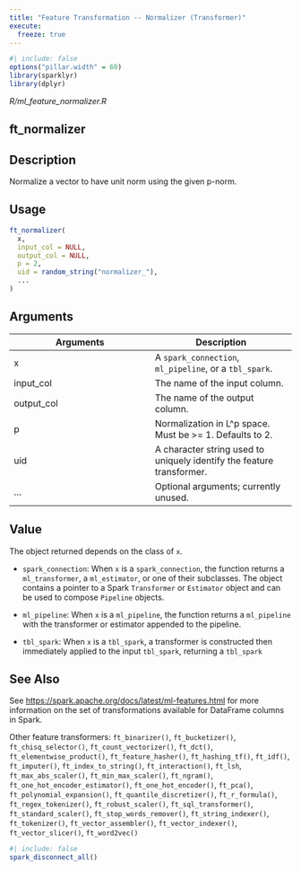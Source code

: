 ```yaml
---
title: "Feature Transformation -- Normalizer (Transformer)"
execute:
  freeze: true
---
```


```r
#| include: false
options("pillar.width" = 60)
library(sparklyr) 
library(dplyr)
```

*R/ml_feature_normalizer.R*

## ft_normalizer

## Description
Normalize a vector to have unit norm using the given p-norm. 


## Usage
```r
ft_normalizer( 
  x, 
  input_col = NULL, 
  output_col = NULL, 
  p = 2, 
  uid = random_string("normalizer_"), 
  ... 
) 
```

## Arguments
|Arguments|Description|
|---|---|
| x | A `spark_connection`, `ml_pipeline`, or a `tbl_spark`. |
| input_col | The name of the input column. |
| output_col | The name of the output column. |
| p | Normalization in L^p space. Must be >= 1. Defaults to 2. |
| uid | A character string used to uniquely identify the feature transformer. |
| ... | Optional arguments; currently unused. |



## Value

The object returned depends on the class of `x`. 

  

- `spark_connection`: When `x` is a `spark_connection`, the function returns a `ml_transformer`,   a `ml_estimator`, or one of their subclasses. The object contains a pointer to   a Spark `Transformer` or `Estimator` object and can be used to compose   `Pipeline` objects. 

  

- `ml_pipeline`: When `x` is a `ml_pipeline`, the function returns a `ml_pipeline` with   the transformer or estimator appended to the pipeline. 

  

- `tbl_spark`: When `x` is a `tbl_spark`, a transformer is constructed then   immediately applied to the input `tbl_spark`, returning a `tbl_spark`



## See Also

See [https://spark.apache.org/docs/latest/ml-features.html](https://spark.apache.org/docs/latest/ml-features.html) for   more information on the set of transformations available for DataFrame   columns in Spark. 

Other feature transformers:  `ft_binarizer()`, `ft_bucketizer()`, `ft_chisq_selector()`, `ft_count_vectorizer()`, `ft_dct()`, `ft_elementwise_product()`, `ft_feature_hasher()`, `ft_hashing_tf()`, `ft_idf()`, `ft_imputer()`, `ft_index_to_string()`, `ft_interaction()`, `ft_lsh`, `ft_max_abs_scaler()`, `ft_min_max_scaler()`, `ft_ngram()`, `ft_one_hot_encoder_estimator()`, `ft_one_hot_encoder()`, `ft_pca()`, `ft_polynomial_expansion()`, `ft_quantile_discretizer()`, `ft_r_formula()`, `ft_regex_tokenizer()`, `ft_robust_scaler()`, `ft_sql_transformer()`, `ft_standard_scaler()`, `ft_stop_words_remover()`, `ft_string_indexer()`, `ft_tokenizer()`, `ft_vector_assembler()`, `ft_vector_indexer()`, `ft_vector_slicer()`, `ft_word2vec()`


```r
#| include: false
spark_disconnect_all()
```
